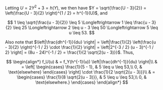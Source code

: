 Letting $U = 2Y^2 + 3 = h(Y)$, we then have $Y = \sqrt{\frac{U - 3}{2}} = \left(\frac{U - 3}{2} \right)^{1 / 2} = h^{-1}(U)$, and

$$
1 \leq \sqrt{\frac{u - 3}{2}} \leq 5 \Longleftrightarrow 1 \leq \frac{u - 3}{2} \leq 25 \Longleftrightarrow 2 \leq u - 3 \leq 50 \Longleftrightarrow 5 \leq u \leq 53.
$$

Also note that $\left|\frac{dh^{-1}}{du} \right| = \left|\frac{1}{2} \left(\frac{u - 3}{2} \right)^{-1 / 2} \cdot \frac{1}{2} \right| = \left|2^{-3 / 2} (u - 3)^{-1 / 2} \right| = (8u - 24)^{-1 / 2} = \frac{1}{2 \sqrt{2(u - 3)}}$.
Thus,

$$
\begin{align*}
    f_U(u) & = f_Y(h^{-1}(u)) \left|\frac{dh^{-1}}{du} \right|\\
    & = \left[
    \begin{cases}
        \frac{1}{5 - 1}, & 5 \leq u \leq 53,\\
        0, & \text{elsewhere}
    \end{cases} \right] \cdot \frac{1}{2 \sqrt{2(u - 3)}}\\
    & =
    \begin{cases}
        \frac{1}{8 \sqrt{2(u - 3)}}, & 5 \leq u \leq 53,\\
        0, & \text{elsewhere.}
    \end{cases}
\end{align*}
$$
